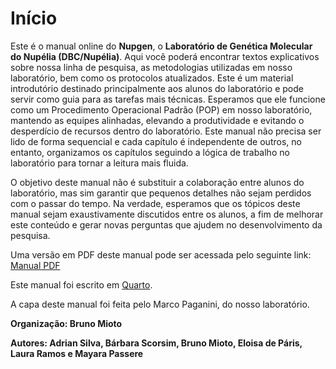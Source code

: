 # Início {.unnumbered}

Este é o manual online do **Nupgen**, o **Laboratório de Genética Molecular do Nupélia (DBC/Nupélia)**. Aqui você poderá encontrar textos explicativos sobre nossa linha de pesquisa, as metodologias utilizadas em nosso laboratório, bem como os protocolos atualizados. Este é um material introdutório destinado principalmente aos alunos do laboratório e pode servir como guia para as tarefas mais técnicas. Esperamos que ele funcione como um Procedimento Operacional Padrão (POP) em nosso laboratório, mantendo as equipes alinhadas, elevando a produtividade e evitando o desperdício de recursos dentro do laboratório. Este manual não precisa ser lido de forma sequencial e cada capítulo é independente de outros, no entanto, organizamos os capítulos seguindo a lógica de trabalho no laboratório para tornar a leitura mais fluida.

O objetivo deste manual não é substituir a colaboração entre alunos do laboratório, mas sim garantir que pequenos detalhes não sejam perdidos com o passar do tempo. Na verdade, esperamos que os tópicos deste manual sejam exaustivamente discutidos entre os alunos, a fim de melhorar este conteúdo e gerar novas perguntas que ajudem no desenvolvimento da pesquisa.

Uma versão em PDF deste manual pode ser acessada pelo seguinte link: [Manual PDF](https://github.com/nupgen/book_nupgen/blob/master/_book/book-nupgen.pdf)

Este manual foi escrito em [Quarto](https://quarto.org/).

A capa deste manual foi feita pelo Marco Paganini, do nosso laboratório.

**Organização: Bruno Mioto**

**Autores: Adrian Silva, Bárbara Scorsim, Bruno Mioto, Eloisa de Páris, Laura Ramos e Mayara Passere**
